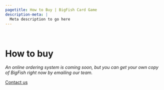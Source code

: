 ```yaml
---
pagetitle: How to Buy | BigFish Card Game
description-meta: |
  Meta description to go here
---
```


::: {.column-screen .hero-img .hero-strip-page}
   
:::

# How to buy

::: text-center
*An online ordering system is coming soon, but you can get your own copy of BigFish right now by emailing our team.*

[Contact us](mailto:info@fishsizeproject.org){.h3 .btn .btn-secondary}
:::
